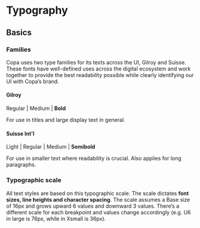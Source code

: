 

# Typography

## Basics

### Families
Copa uses two type families for its texts across the UI, Gilroy and Suisse. These fonts have well-defined uses across the digital ecosystem and work together to provide the best readability possible while clearly identifying our UI with Copa’s brand.

#### Gilroy
Regular | Medium | **Bold**

For use in titles and large display text in general.

#### Suisse Int'l
Light | Regular | Medium | **Semibold**

For use in smaller text where readability is crucial. Also applies for long paragraphs.

### Typographic scale

All text styles are based on this typographic scale. The scale dictates **font sizes, line heights and character spacing**. The scale assumes a Base size of 16px and grows upward 6 values and downward 3 values. There’s a different scale for each breakpoint and values change accordingly (e.g. U6 in large is 76px, while in Xsmall is 36px).
